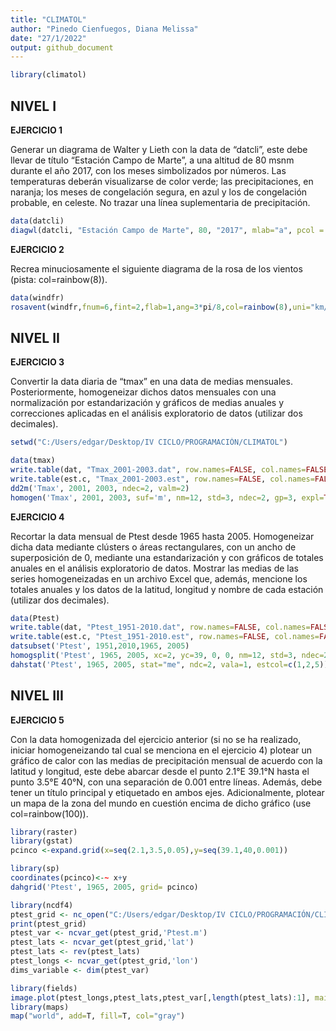 ```yaml
---
title: "CLIMATOL"
author: "Pinedo Cienfuegos, Diana Melissa"
date: "27/1/2022"
output: github_document
---
```


```r
library(climatol)
```

##    NIVEL I

**EJERCICIO 1**

Generar un diagrama de Walter y Lieth con la data de "datcli", este debe llevar de título “Estación Campo de Marte”, a una altitud de 80 msnm durante el año 2017, con los meses simbolizados por números. Las temperaturas deberán visualizarse de color verde; las precipitaciones, en naranja; los meses de congelación segura, en azul y los de congelación probable, en celeste. No trazar una línea suplementaria de precipitación.

```r
data(datcli)  
diagwl(datcli, "Estación Campo de Marte", 80, "2017", mlab="a", pcol = "orange", tcol = "green", pfcol="sky blue", sfcol = "blue", shem=FALSE, p3line = FALSE)
```


**EJERCICIO 2**

Recrea minuciosamente el siguiente diagrama de la rosa de los vientos (pista: col=rainbow(8)).

```r
data(windfr)
rosavent(windfr,fnum=6,fint=2,flab=1,ang=3*pi/8,col=rainbow(8),uni="km/s")
```

## NIVEL II

**EJERCICIO 3**

Convertir la data diaria de "tmax" en una data de medias mensuales. Posteriormente, homogeneizar dichos datos mensuales con una normalización por estandarización y gráficos de medias anuales y correcciones aplicadas en el análisis exploratorio de datos (utilizar dos decimales).

```r
setwd("C:/Users/edgar/Desktop/IV CICLO/PROGRAMACIÓN/CLIMATOL")

data(tmax)
write.table(dat, "Tmax_2001-2003.dat", row.names=FALSE, col.names=FALSE)
write.table(est.c, "Tmax_2001-2003.est", row.names=FALSE, col.names=FALSE)
dd2m('Tmax', 2001, 2003, ndec=2, valm=2)
homogen('Tmax', 2001, 2003, suf='m', nm=12, std=3, ndec=2, gp=3, expl=TRUE)
```

**EJERCICIO 4**

Recortar la data mensual de Ptest desde 1965 hasta 2005. Homogeneizar dicha data mediante clústers o áreas rectangulares, con un ancho de superposición de 0, mediante una estandarización y con gráficos de totales anuales en el análisis exploratorio de datos. Mostrar las medias de las series homogeneizadas en un archivo Excel que, además, mencione los totales anuales y los datos de la latitud, longitud y nombre de cada estación (utilizar dos decimales).

```r
data(Ptest)
write.table(dat, "Ptest_1951-2010.dat", row.names=FALSE, col.names=FALSE)
write.table(est.c, "Ptest_1951-2010.est", row.names=FALSE, col.names=FALSE)
datsubset('Ptest', 1951,2010,1965, 2005)
homogsplit('Ptest', 1965, 2005, xc=2, yc=39, 0, 0, nm=12, std=3, ndec=2, gp=4, expl=TRUE)
dahstat('Ptest', 1965, 2005, stat="me", ndc=2, vala=1, estcol=c(1,2,5))
```

## NIVEL III

**EJERCICIO 5**

Con la data homogenizada del ejercicio anterior (si no se ha realizado, iniciar homogeneizando tal cual se menciona en el ejercicio 4) plotear un gráfico de calor con las medias de precipitación mensual de acuerdo con la latitud y longitud, este debe abarcar desde el punto 2.1°E 39.1°N hasta el punto 3.5°E 40°N, con una separación de 0.001 entre líneas. Además, debe tener un título principal y etiquetado en ambos ejes. Adicionalmente, plotear un mapa de la zona del mundo en cuestión encima de dicho gráfico (use col=rainbow(100)).

```r
library(raster)
library(gstat)
pcinco <-expand.grid(x=seq(2.1,3.5,0.05),y=seq(39.1,40,0.001))
```

```r
library(sp)
coordinates(pcinco)<-~ x+y
dahgrid('Ptest', 1965, 2005, grid= pcinco)
```

```r
library(ncdf4)
ptest_grid <- nc_open("C:/Users/edgar/Desktop/IV CICLO/PROGRAMACIÓN/CLIMATOL/Ptest_1965-2005_m.nc")
print(ptest_grid)
ptest_var <- ncvar_get(ptest_grid,'Ptest.m') 
ptest_lats <- ncvar_get(ptest_grid,'lat')
ptest_lats <- rev(ptest_lats)
ptest_longs <- ncvar_get(ptest_grid,'lon')
dims_variable <- dim(ptest_var)

library(fields)
image.plot(ptest_longs,ptest_lats,ptest_var[,length(ptest_lats):1], main = paste("PRECIPITACIÓN MENSUAL"), xlab = 'LONGITUD',ylab = 'LATITUD', col = rainbow(100))
library(maps)
map("world", add=T, fill=T, col="gray")
```

